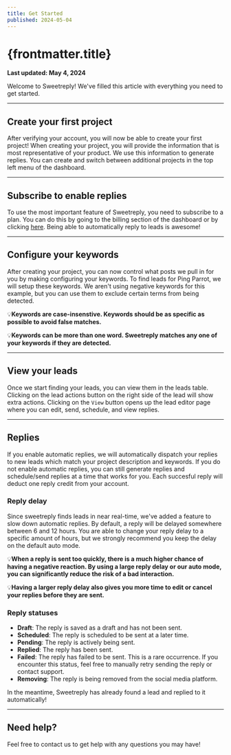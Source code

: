 ```yaml
---
title: Get Started
published: 2024-05-04
---
```




# {frontmatter.title}

**Last updated: May 4, 2024**

Welcome to Sweetreply! We've filled this article with everything you need to get started.

---

## Create your first project

After verifying your account, you will now be able to create your first project! When creating your project, you will provide the information that is most representative of your product. We use this information to generate replies. You can create and switch between additional projects in the top left menu of the dashboard.

<Box mb="sm">
	<ElevatedImage src="/images/get-started/first-project.png" />
</Box>

---

## Subscribe to enable replies

To use the most important feature of Sweetreply, you need to subscribe to a plan. You can do this by going to the billing section of the dashboard or by clicking [here](/billing). Being able to automatically reply to leads is awesome!

---

## Configure your keywords

After creating your project, you can now control what posts we pull in for you by making configuring your keywords. To find leads for Ping Parrot, we will setup these keywords. We aren't using negative keywords for this example, but you can use them to exclude certain terms from being detected.

💡**Keywords are case-insenstive. Keywords should be as specific as possible to avoid false matches.**

💡**Keywords can be more than one word. Sweetreply matches any one of your keywords if they are detected.**

<ElevatedImage src="/images/get-started/settings.png" />

---

## View your leads

Once we start finding your leads, you can view them in the leads table. Clicking on the lead actions button on the right side of the lead will show extra actions. Clicking on the `View` button opens up the lead editor page where you can edit, send, schedule, and view replies.

<ElevatedImage src="/images/get-started/leads.png" />

---

## Replies

If you enable automatic replies, we will automatically dispatch your replies to new leads which match your project description and keywords. If you do not enable automatic replies, you can still generate replies and schedule/send replies at a time that works for you. Each succesful reply will deduct one reply credit from your account.

### Reply delay

Since sweetreply finds leads in near real-time, we've added a feature to slow down automatic replies. By default, a reply will be delayed somewhere between 6 and 12 hours. You are able to change your reply delay to a specific amount of hours, but we strongly recommend you keep the delay on the default auto mode.

💡**When a reply is sent too quickly, there is a much higher chance of having a negative reaction. By using a large reply delay or our auto mode, you can significantly reduce the risk of a bad interaction.**

💡**Having a larger reply delay also gives you more time to edit or cancel your replies before they are sent.**

### Reply statuses

-   **Draft**: The reply is saved as a draft and has not been sent.
-   **Scheduled**: The reply is scheduled to be sent at a later time.
-   **Pending**: The reply is actively being sent.
-   **Replied**: The reply has been sent.
-   **Failed**: The reply has failed to be sent. This is a rare occurrence. If you encounter this status, feel free to manually retry sending the reply or contact support.
-   **Removing**: The reply is being removed from the social media platform.

In the meantime, Sweetreply has already found a lead and replied to it automatically!

<ElevatedImage src="/images/get-started/first-reply.png" />

---

## Need help?

Feel free to contact us to get help with any questions you may have!

<SupportButton />
